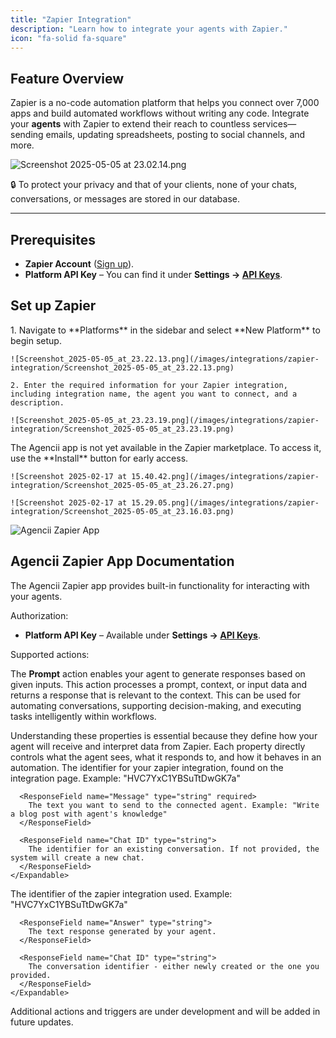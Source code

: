 ```yaml
---
title: "Zapier Integration"
description: "Learn how to integrate your agents with Zapier."
icon: "fa-solid fa-square"
---
```


## Feature Overview

Zapier is a no-code automation platform that helps you connect over 7,000 apps and build automated workflows without writing any code. Integrate your **agents** with Zapier to extend their reach to countless services—sending emails, updating spreadsheets, posting to social channels, and more.

![Screenshot 2025-05-05 at 23.02.14.png](/images/integrations/zapier-integration/Screenshot_2025-05-05_at_23.02.14.png)

🔒 To protect your privacy and that of your clients, none of your chats, conversations, or messages are stored in our database.

---

## Prerequisites

- **Zapier Account** ([Sign up](https://zapier.com/)).
- **Platform API Key** – You can find it under **Settings → [API Keys](https://agencii.ai/settings/?tab=apiKeys)**.

## Set up Zapier

<Steps>
  <Step title="Create a Zapier Integration (Agencii)">
    1. Navigate to **Platforms** in the sidebar and select **New Platform** to begin setup.

    ![Screenshot_2025-05-05_at_23.22.13.png](/images/integrations/zapier-integration/Screenshot_2025-05-05_at_23.22.13.png)

    2. Enter the required information for your Zapier integration, including integration name, the agent you want to connect, and a description.

    ![Screenshot_2025-05-05_at_23.23.19.png](/images/integrations/zapier-integration/Screenshot_2025-05-05_at_23.23.19.png)
  </Step> 

  <Step title="Install Zapier App on your workspace (Zapier)">
    The Agencii app is not yet available in the Zapier marketplace. To access it, use the **Install** button for early access.

    ![Screenshot 2025-02-17 at 15.40.42.png](/images/integrations/zapier-integration/Screenshot_2025-05-05_at_23.26.27.png)

    ![Screenshot 2025-02-17 at 15.29.05.png](/images/integrations/zapier-integration/Screenshot_2025-05-05_at_23.16.03.png)
  </Step>
</Steps>

![Agencii Zapier App](/images/zapier-agencii-logo.svg)
## Agencii Zapier App Documentation

The Agencii Zapier app provides built-in functionality for interacting with your agents.

Authorization:

- **Platform API Key** – Available under **Settings → [API Keys](https://agencii.ai/settings/?tab=apiKeys)**.

Supported actions:

<Card title="Prompt">
  <p>The <strong>Prompt</strong> action enables your agent to generate responses based on given inputs. This action processes a prompt, context, or input data and returns a response that is relevant to the context. This can be used for automating conversations, supporting decision-making, and executing tasks intelligently within workflows.</p>

  <ResponseField name="Action Input Properties">
    Understanding these properties is essential because they define how your agent will receive and interpret data from Zapier. Each property directly controls what the agent sees, what it responds to, and how it behaves in an automation.
    <Expandable title="properties" defaultOpen={true}>
      <ResponseField name="Integration ID" type="string" required>
        The identifier for your zapier integration, found on the integration page. Example: "HVC7YxC1YBSuTtDwGK7a"
      </ResponseField>

      <ResponseField name="Message" type="string" required>
        The text you want to send to the connected agent. Example: "Write a blog post with agent's knowledge"
      </ResponseField>

      <ResponseField name="Chat ID" type="string">
        The identifier for an existing conversation. If not provided, the system will create a new chat. 
      </ResponseField>
    </Expandable>
  </ResponseField>
  <ResponseField name="Action Output Properties">
    <Expandable title="properties" defaultOpen={true}>
      <ResponseField name="Integration ID" type="string">
        The identifier of the zapier integration used. Example: "HVC7YxC1YBSuTtDwGK7a"
      </ResponseField>

      <ResponseField name="Answer" type="string">
        The text response generated by your agent.
      </ResponseField>

      <ResponseField name="Chat ID" type="string">
        The conversation identifier - either newly created or the one you provided.
      </ResponseField>
    </Expandable>
  </ResponseField>
</Card>

<Tip>Additional actions and triggers are under development and will be added in future updates.</Tip>